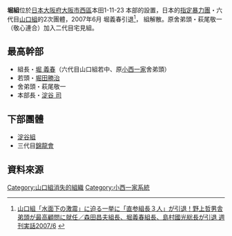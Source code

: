 {{Japanese|japanese=堀組|kana=ほりぐみ|romaji=Hori-gumi}}

'''堀組'''位於[[日本|日本]][[大阪府|大阪府]][[大阪市|大阪市]][[西區_(大阪市)|西區]]本田1-11-23 本部的設置，日本的[[指定暴力團|指定暴力團]]・六代目[[山口組|山口組]]的2次團體，2007年6月 堀義春引退<ref>[http://www.nihonjournal.jp/web/jituwa_200724/index.html 山口組「水面下の激震」に迫る一挙に「直参組長３人」が引退！野上哲男舎弟頭が最高顧問に就任／森田昌夫組長、堀義春組長、島村國光総長が引退 週刊実話2007/6] {{webarchive|url=https://web.archive.org/web/20131105050912/http://www.nihonjournal.jp/web/jituwa_200724/index.html |date=2013-11-05 }}</ref>，
組解散。原舍弟頭・萩尾敬一（敬心連合）加入二代目宅見組。

==最高幹部==
*組長・[[堀義春|堀 義春]]（六代目山口組若中、原[[小西一家|小西一家]]舍弟頭）
*若頭・[[堀田勝治|堀田勝治]]
*舍弟頭・萩尾敬一
*本部長・[[淀谷司|淀谷 司]]

==下部團體==
*[[淀谷組|淀谷組]]
*三代目[[錦龍會|錦龍會]]

== 資料來源 ==
{{reflist}}

{{六代目山口組}}
{{Japan-org-stub}}

[[Category:山口組消失的組織|Category:山口組消失的組織]]
[[Category:小西一家系統|Category:小西一家系統]]